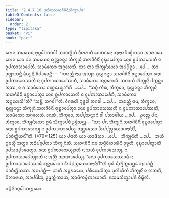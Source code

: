 ```yaml
---
title: "2.4.7.10 ᨴᩩᨲᩥᨿᩈᩉᨩᩦᩅᩥᨶᩦᩈᩥᨠ᩠ᨡᩣᨸᨴ"
tableOfContents: false
sidebar:
  order: 2
type: "tipitaka"
basket: "vi"
book: "paci"
---
```



<DynamicBreadcrumb />

<Division number="1115" book="paci">

<Paragraph number="3285" book="paci">
ᨲᩮᨶ ᩈᨾᨿᩮᨶ ᨻᩩᨴ᩠ᨵᩮᩤ ᨽᨣᩅᩤ ᩈᩣᩅᨲ᩠ᨳᩥᨿᩴ ᩅᩥᩉᩁᨲᩥ ᨩᩮᨲᩅᨶᩮ ᩋᨶᩣᨳᨸᩥᨱ᩠ᨯᩥᨠᩔ ᩋᩣᩁᩣᨾᩮ. ᨲᩮᨶ ᨡᩮᩣ ᨸᨶ ᩈᨾᨿᩮᨶ ᨳᩩᩃᩖᨶᨶ᩠ᨴᩣ ᨽᩥᨠ᩠ᨡᩩᨶᩦ ᩈᩉᨩᩦᩅᩥᨶᩥᩴ ᩅᩩᨭ᩠ᨮᩣᨸᩮᨲ᩠ᩅᩣ ᨶᩮᩅ ᩅᩪᨸᨠᩣᩈᩮᨲᩥ ᨶ ᩅᩪᨸᨠᩣᩈᩣᨸᩮᨲᩥ. ᩈᩣᨾᩥᨠᩮᩣ ᩋᨣ᩠ᨣᩉᩮᩈᩥ.
</Paragraph>

<Paragraph number="3286" book="paci">
ᨿᩣ ᨲᩣ ᨽᩥᨠ᩠ᨡᩩᨶᩥᨿᩮᩣ ᩋᨸ᩠ᨸᩥᨧ᩠ᨨᩣ …ᨸᩮ…  ᨲᩣ ᩏᨩ᩠ᨫᩣᨿᨶ᩠ᨲᩥ ᨡᩥᨿ᩠ᨿᨶ᩠ᨲᩥ ᩅᩥᨸᩣᨧᩮᨶ᩠ᨲᩥ—  “ᨠᨳᨬ᩠ᩉᩥ ᨶᩣᨾ ᩋᨿ᩠ᨿᩣ ᨳᩩᩃᩖᨶᨶ᩠ᨴᩣ ᩈᩉᨩᩦᩅᩥᨶᩥᩴ ᩅᩩᨭ᩠ᨮᩣᨸᩮᨲ᩠ᩅᩣ ᨶᩮᩅ ᩅᩪᨸᨠᩣᩈᩮᩔᨲᩥ ᨶ ᩅᩪᨸᨠᩣᩈᩣᨸᩮᩔᨲᩥ, ᩈᩣᨾᩥᨠᩮᩣ ᩋᨣ᩠ᨣᩉᩮᩈᩥ. ᩈᨧᩣᨿᩴ ᨽᩥᨠ᩠ᨡᩩᨶᩦ ᨸᨠ᩠ᨠᨶ᩠ᨲᩣ ᩋᩔ, ᨶ ᨧ ᩈᩣᨾᩥᨠᩮᩣ ᨣᨱ᩠ᩉᩮᨿ᩠ᨿᩣ”ᨲᩥ …ᨸᩮ…  “ᩈᨧ᩠ᨧᩴ ᨠᩥᩁ, ᨽᩥᨠ᩠ᨡᩅᩮ, ᨳᩩᩃᩖᨶᨶ᩠ᨴᩣ ᨽᩥᨠ᩠ᨡᩩᨶᩦ ᩈᩉᨩᩦᩅᩥᨶᩥᩴ ᩅᩩᨭ᩠ᨮᩣᨸᩮᨲ᩠ᩅᩣ ᨶᩮᩅ ᩅᩪᨸᨠᩣᩈᩮᨲᩥ ᨶ ᩅᩪᨸᨠᩣᩈᩣᨸᩮᨲᩥ, ᩈᩣᨾᩥᨠᩮᩣ ᩋᨣ᩠ᨣᩉᩮᩈᩦ”ᨲᩥ? “ᩈᨧ᩠ᨧᩴ, ᨽᨣᩅᩤ”ᨲᩥ. ᩅᩥᨣᩁᩉᩥ ᨻᩩᨴ᩠ᨵᩮᩤ ᨽᨣᩅᩤ …ᨸᩮ…  ᨠᨳᨬ᩠ᩉᩥ ᨶᩣᨾ, ᨽᩥᨠ᩠ᨡᩅᩮ, ᨳᩩᩃᩖᨶᨶ᩠ᨴᩣ ᨽᩥᨠ᩠ᨡᩩᨶᩦ ᩈᩉᨩᩦᩅᩥᨶᩥᩴ ᩅᩩᨭ᩠ᨮᩣᨸᩮᨲ᩠ᩅᩣ ᨶᩮᩅ ᩅᩪᨸᨠᩣᩈᩮᩔᨲᩥ ᨶ ᩅᩪᨸᨠᩣᩈᩣᨸᩮᩔᨲᩥ, ᩈᩣᨾᩥᨠᩮᩣ ᩋᨣ᩠ᨣᩉᩮᩈᩥ. ᨶᩮᨲᩴ, ᨽᩥᨠ᩠ᨡᩅᩮ, ᩋᨸ᩠ᨸᩈᨶ᩠ᨶᩣᨶᩴ ᩅᩤ ᨸᩈᩣᨴᩤᨿ …ᨸᩮ…  ᩑᩅᨬ᩠ᨧ ᨸᨶ, ᨽᩥᨠ᩠ᨡᩅᩮ, ᨽᩥᨠ᩠ᨡᩩᨶᩥᨿᩮᩣ ᩍᨾᩴ ᩈᩥᨠ᩠ᨡᩣᨸᨴᩴ ᩏᨴ᩠ᨴᩥᩈᨶ᩠ᨲᩩ—
</Paragraph>

</Division>
<Division number="1116" book="paci">

<Paragraph number="3287" book="paci">
<Emphasis>“ᨿᩣ ᨸᨶ ᨽᩥᨠ᩠ᨡᩩᨶᩦ ᩈᩉᨩᩦᩅᩥᨶᩥᩴ ᩅᩩᨭ᩠ᨮᩣᨸᩮᨲ᩠ᩅᩣ ᨶᩮᩅ ᩅᩪᨸᨠᩣᩈᩮᨿ᩠ᨿ ᨶ ᩅᩪᨸᨠᩣᩈᩣᨸᩮᨿ᩠ᨿ ᩋᨶ᩠ᨲᨾᩈᩮᩣ ᨨᨸ᩠ᨸᨬ᩠ᨧᨿᩮᩣᨩᨶᩣᨶᩥᨸᩥ, ᨸᩣᨧᩥᨲ᩠ᨲᩥᨿᨶ᩺”</Emphasis>ᨲᩥ. (*70*:<Emphasis>125</Emphasis>)
</Paragraph>

</Division>
<Division number="1117" book="paci">

<Paragraph number="3288" book="paci">
<Emphasis>ᨿᩣ ᨸᨶᩣ</Emphasis>ᨲᩥ ᨿᩣ ᨿᩣᨴᩥᩈᩣ …ᨸᩮ…  <Emphasis>ᨽᩥᨠ᩠ᨡᩩᨶᩦ</Emphasis>ᨲᩥ …ᨸᩮ…  ᩋᨿᩴ ᩍᨾᩈ᩠ᨾᩥᩴ ᩋᨲ᩠ᨳᩮ ᩋᨵᩥᨸ᩠ᨸᩮᨲᩣ ᨽᩥᨠ᩠ᨡᩩᨶᩦᨲᩥ.
</Paragraph>

<Paragraph number="3289" book="paci">
<Emphasis>ᩈᩉᨩᩦᩅᩥᨶᩦ</Emphasis> ᨶᩣᨾ ᩈᨴ᩠ᨵᩥᩅᩥᩉᩣᩁᩥᨶᩦ ᩅᩩᨧ᩠ᨧᨲᩥ. <Emphasis>ᩅᩩᨭ᩠ᨮᩣᨸᩮᨲ᩠ᩅᩣ</Emphasis>ᨲᩥ ᩏᨸᩈᨾ᩠ᨸᩣᨴᩮᨲ᩠ᩅᩣ. <Emphasis>ᨶᩮᩅ</Emphasis> <Emphasis>ᩅᩪᨸᨠᩣᩈᩮᨿ᩠ᨿᩣ</Emphasis>ᨲᩥ ᨶ ᩈᨿᩴ ᩅᩪᨸᨠᩣᩈᩮᨿ᩠ᨿ. <Emphasis>ᨶ ᩅᩪᨸᨠᩣᩈᩣᨸᩮᨿ᩠ᨿᩣ</Emphasis>ᨲᩥ ᨶ ᩋᨬ᩠ᨬᩴ ᩋᩣᨱᩣᨸᩮᨿ᩠ᨿ. “ᨶᩮᩅ ᩅᩪᨸᨠᩣᩈᩮᩔᩣᨾᩥ ᨶ ᩅᩪᨸᨠᩣᩈᩣᨸᩮᩔᩣᨾᩥ ᩋᨶ᩠ᨲᨾᩈᩮᩣ ᨨᨸ᩠ᨸᨬ᩠ᨧᨿᩮᩣᨩᨶᩣᨶᩥᨸᩦ”ᨲᩥ ᨵᩩᩁᩴ ᨶᩥᨠ᩠ᨡᩥᨲ᩠ᨲᨾᨲ᩠ᨲᩮ ᩋᩣᨸᨲ᩠ᨲᩥ ᨸᩣᨧᩥᨲ᩠ᨲᩥᨿᩔ.
</Paragraph>

</Division>
<Division number="1118" book="paci">

<Paragraph number="3290" book="paci">
ᩋᨶᩣᨸᨲ᩠ᨲᩥ—  ᩈᨲᩥ ᩋᨶ᩠ᨲᩁᩣᨿᩮ, ᨸᩁᩥᨿᩮᩈᩥᨲ᩠ᩅᩣ ᨴᩩᨲᩥᨿᩥᨠᩴ ᨽᩥᨠ᩠ᨡᩩᨶᩥᩴ ᨶ ᩃᨽᨲᩥ, ᨣᩥᩃᩣᨶᩣᨿ, ᩋᩣᨸᨴᩤᩈᩩ, ᩏᨾ᩠ᨾᨲ᩠ᨲᩥᨠᩣᨿ, ᩋᩣᨴᩥᨠᨾ᩠ᨾᩥᨠᩣᨿᩣᨲᩥ.

</Paragraph>
</Division>

<Paragraph number="3291" type="center" book="paci">
ᨴᩈᨾᩈᩥᨠ᩠ᨡᩣᨸᨴᩴ ᨶᩥᨭ᩠ᨮᩥᨲᩴ.

  
ᨣᨻ᩠ᨽᩥᨶᩥᩅᨣ᩠ᨣᩮᩤ ᩈᨲ᩠ᨲᨾᩮᩣ.
</Paragraph>